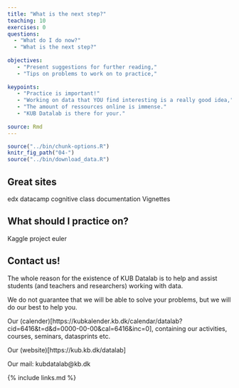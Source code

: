 ```yaml
---
title: "What is the next step?"
teaching: 10
exercises: 0
questions:
  - "What do I do now?"
  - "What is the next step?"
  
objectives:
   - "Present suggestions for further reading,"
   - "Tips on problems to work on to practice,"
   
keypoints:
   - "Practice is important!"
   - "Working on data that YOU find interesting is a really good idea,"
   - "The amount of ressources online is immense."
   - "KUB Datalab is there for your."
   
source: Rmd
---
```


```r
source("../bin/chunk-options.R")
knitr_fig_path("04-")
source("../bin/download_data.R")
```


## Great sites

edx
datacamp
cognitive class
documentation
Vignettes

## What should I practice on?

Kaggle
project euler

## Contact us!

The whole reason for the existence of KUB Datalab is to help and assist 
students (and teachers and researchers) working with data. 

We do not guarantee that we will be able to solve your problems, but we will 
do our best to help you.

Our (calender)[https://kubkalender.kb.dk/calendar/datalab?cid=6416&t=d&d=0000-00-00&cal=6416&inc=0], 
containing our activities, courses, seminars, datasprints etc.

Our (website)[https://kub.kb.dk/datalab]

Our mail: kubdatalab@kb.dk



{% include links.md %}
